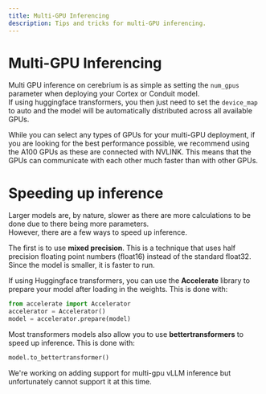 ```yaml
---
title: Multi-GPU Inferencing
description: Tips and tricks for multi-GPU inferencing.
---
```


# Multi-GPU Inferencing

Multi GPU inference on cerebrium is as simple as setting the `num_gpus` parameter when deploying your Cortex or Conduit model.  
If using huggingface transformers, you then just need to set the `device_map` to auto and the model will be automatically distributed across all available GPUs.

While you can select any types of GPUs for your multi-GPU deployment, if you are looking for the best performance possible, we recommend using the A100 GPUs as these are connected with NVLINK. This means that the GPUs can communicate with each other much faster than with other GPUs.

# Speeding up inference

Larger models are, by nature, slower as there are more calculations to be done due to there being more parameters.  
However, there are a few ways to speed up inference.

The first is to use **mixed precision**. This is a technique that uses half precision floating point numbers (float16) instead of the standard float32. Since the model is smaller, it is faster to run.

If using Huggingface transformers, you can use the **Accelerate** library to prepare your model after loading in the weights. This is done with:

```python
from accelerate import Accelerator
accelerator = Accelerator()
model = accelerator.prepare(model)
```

Most transformers models also allow you to use **bettertransformers** to speed up inference. This is done with:

```python
model.to_bettertransformer()
```

<Note>
  We're working on adding support for multi-gpu vLLM inference but unfortunately
  cannot support it at this time.
</Note>
